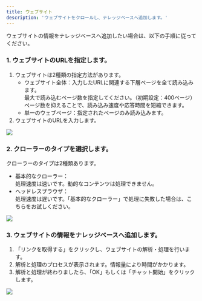 ```yaml
---
title: ウェブサイト 
description: 'ウェブサイトをクロールし、ナレッジベースへ追加します。'
---
```


ウェブサイトの情報をナレッジベースへ追加したい場合は、以下の手順に従ってください。

### 1. ウェブサイトのURLを指定します。

1. ウェブサイトは2種類の指定方法があります。
   * ウェブサイト全体：入力したURLに関連する下層ページを全て読み込みます。\
     最大で読み込むページ数を指定してください。（初期設定：400ページ）\
     ページ数を抑えることで、読み込み速度や応答時間を短縮できます。
   * 単一のウェブページ：指定されたページのみ読み込みます。
2. ウェブサイトのURLを入力します。

![](../../../.gitbook/assets/image%20(17).png)

### 2. クローラーのタイプを選択します。

クローラーのタイプは2種類あります。

* 基本的なクローラー：\
  処理速度は速いです。動的なコンテンツは処理できません。
* ヘッドレスブラウザ：\
  処理速度は遅いです。「基本的なクローラー」で処理に失敗した場合は、こちらをお試しください。

![](../../../.gitbook/assets/image%20(16).png)

### 3. ウェブサイトの情報をナレッジベースへ追加します。

1. 「リンクを取得する」をクリックし、ウェブサイトの解析・処理を行います。
2. 解析と処理のプロセスが表示されます。情報量により時間がかかります。
3. 解析と処理が終わりましたら、「OK」もしくは「チャット開始」をクリックします。

![](../../../.gitbook/assets/image%20(14).png)

